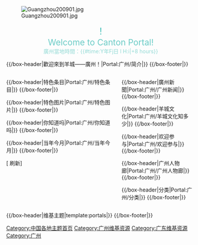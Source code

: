 [[File:Guangzhou200901.jpg|center]]

<div style="text-align: center;">
{{shortcut|P:GZ|P:Canton}}
<big style="font-size:170%; color:#46BFB7;">{{ruby|歡|fun1}}   {{ruby|迎|jing4}}   {{ruby|來|lai4}}    {{ruby|到|dou3}}   {{ruby|廣|gwong2}}   {{ruby|州|zau1}}   {{ruby|主|zyu2}}   {{ruby|題|tai4}}！</big><br />
<big style="font-size:160%;  color:#6DCCC7">Welcome to Canton Portal!</big><br />
<span style="color:93dad5;">廣州當地時間：{{#time:Y年Fj日 l H:i|+8 hours}}</span>
</div>

{{/box-header|歡迎來到羊城——廣州！|Portal:广州/简介|}}
{{Portal:广州/简介}}
{{/box-footer|}}
<div style="float:left; width:60%;"> <!-- This width add to the the margin below to equal 100%-->

{{/box-header|特色条目|Portal:广州/特色条目|}}
{{Portal:广州/特色条目}}
{{/box-footer|}}

{{/box-header|特色图片|Portal:广州/特色图片|}}
{{Portal:广州/特色图片}}
{{/box-footer|}}

{{/box-header|你知道吗|Portal:广州/你知道吗|}}
{{Portal:广州/你知道吗}}
{{/box-footer|}}

{{/box-header|当年今月|Portal:广州/当年今月|}}
{{Portal:广州/当年今月/{{CURRENTMONTHNAME}}}}
{{/box-footer|}}

[{{fullurl:Portal:广州|action=purge}} 刷新]

</div>

<div style="float:right; width:39%"> <!-- This margin should be right of the above -->
{{/box-header|廣州新聞|Portal:广州/广州新闻|}}
{{Portal:廣州/廣州新聞}}
{{/box-footer|}}

{{/box-header|羊城文化|Portal:广州/羊城文化知多少|}}
{{Portal:广州/羊城文化知多少}}
{{/box-footer|}}

{{/box-header|欢迎参与|Portal:广州/欢迎参与|}}
{{Portal:广州/欢迎参与}}
{{/box-footer|}}

{{/box-header|广州人物廊|Portal:广州/广州人物廊|}}
{{Portal:广州/广州人物廊}}
{{/box-footer|}}

{{/box-header|分类|Portal:广州/分类|}}
{{Portal:广州/分类}}
{{/box-footer|}}
<!--
{{/box-header|维基慢讯|Portal:广州/维基快讯|}}
{{Portal:广州/维基快讯}}
{{/box-footer|}}
-->
</div>

<div style="float:right; width:100%">
{{/box-header|维基主题|template:portals|}}
{{portals}}
{{/box-footer|}}

[[Category:中国各地主题首页|Category:中国各地主题首页]]
[[Category:广州维基资源|Category:广州维基资源]]
[[Category:广东维基资源|Category:广东维基资源]]
[[Category:广州|Category:广州]]